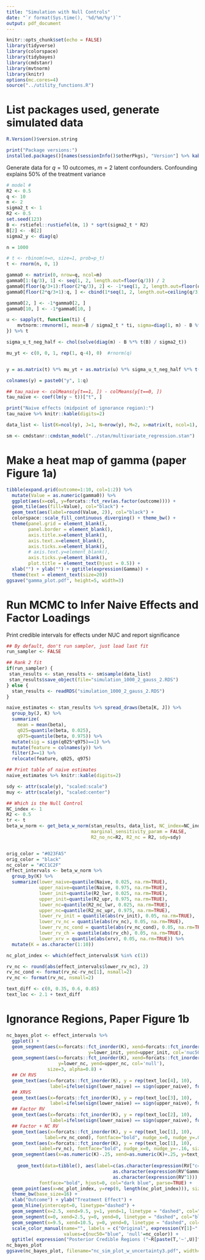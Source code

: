 ```yaml
---
title: "Simulation with Null Controls"
date: "`r format(Sys.time(), '%d/%m/%y')`"
output: pdf_document
---
```


```r
knitr::opts_chunk$set(echo = FALSE)
library(tidyverse)
library(colorspace)
library(tidybayes)
library(cmdstanr)
library(mvtnorm)
library(knitr)
options(mc.cores=4)
source("../utility_functions.R")
```

# List packages used, generate simulated data

```r
R.Version()$version.string

print("Package versions:")
installed.packages()[names(sessionInfo()$otherPkgs), "Version"] %>% kable()
```

Generate data for $q=10$ outcomes, $m=2$ latent confounders.  Confounding explains 50\% of the treatment variance

```r

# model #
R2 <- 0.5
q <- 10
m <- 2
sigma2_t <- 1
R2 <- 0.5
set.seed(123)
B <- rstiefel::rustiefel(m, 1) * sqrt(sigma2_t * R2)
B[2] <- -B[2]
sigma2_y <- diag(q)

n = 1000

# t <- rbinom(n=n, size=1, prob=p_t)
t <- rnorm(n, 0, 1)

gamma0 <- matrix(0, nrow=q, ncol=m)
gamma0[1:(q/3), 1] <- seq(1, 2, length.out=floor(q/3)) / 2
gamma0[floor(q/3+1):floor(2*q/3), 2] <- -1*seq(1, 2, length.out=floor(q/3)) / 2
gamma0[floor(2*q/3+1):q, ] <- cbind(1*seq(1, 2, length.out=ceiling(q/3)), 1*seq(1, 2, length.out=ceiling(q/3))) / 3

gamma0[2, ] <- -1*gamma0[2, ]
gamma0[10, ] <- -1*gamma0[10, ]

u <- sapply(t, function(ti) {
    mvtnorm::rmvnorm(1, mean=B / sigma2_t * ti, sigma=diag(1, m) - B %*% t(B) / sigma2_t)
}) %>% t

sigma_u_t_neg_half <- chol(solve(diag(m) - B %*% t(B) / sigma2_t))

mu_yt <- c(0, 0, 1, rep(1, q-4), 0)  #rnorm(q)


y = as.matrix(t) %*% mu_yt + as.matrix(u) %*% sigma_u_t_neg_half %*% t(gamma0) + mvtnorm::rmvnorm(n, mean = rep(0, q), sig=sigma2_y)

colnames(y) = paste0("y", 1:q)

## tau_naive <- colMeans(y[t==1, ]) - colMeans(y[t==0, ])
tau_naive <- coef(lm(y ~ t))["t", ]

print("Naive effects (midpoint of ignorance region):")
tau_naive %>% knitr::kable(digits=2)

data_list <- list(K=ncol(y), J=1, N=nrow(y), M=2, x=matrix(t, ncol=1), y=scale(y))

sm <- cmdstanr::cmdstan_model("../stan/multivariate_regression.stan")
```

\newpage

# Make a heat map of gamma (paper Figure 1a)
```r
tibble(expand.grid(outcome=1:10, col=1:2)) %>% 
  mutate(Value = as.numeric(gamma0)) %>%  
  ggplot(aes(x=col, y=forcats::fct_rev(as.factor(outcome)))) + 
  geom_tile(aes(fill=Value), col="black") + 
  geom_text(aes(label=round(Value, 2)), col="black") + 
  colorspace::scale_fill_continuous_diverging() + theme_bw() +
  theme(panel.grid = element_blank(), 
        panel.border = element_blank(),
        axis.title.x=element_blank(),
        axis.text.x=element_blank(),
        axis.ticks.x=element_blank(),
        # axis.text.y=element_blank(),
        axis.ticks.y=element_blank(),
        plot.title = element_text(hjust = 0.5)) + 
  xlab("") + ylab("") + ggtitle(expression(Gamma)) +
  theme(text = element_text(size=20))
ggsave("gamma_plot.pdf", height=5, width=3)

```

# Run MCMC to Infer Naive Effects and Factor Loadings
Print credible intervals for effects under NUC and report significance
```r
## By default, don't run sampler, just load last fit
run_sampler <- FALSE

## Rank 2 fit
if(run_sampler) {
 stan_results <- stan_results <- sm$sample(data_list)
 stan_results$save_object(file="simulation_1000_2_gauss_2.RDS")
} else {
  stan_results <- readRDS("simulation_1000_2_gauss_2.RDS")
}

naive_estimates <- stan_results %>% spread_draws(beta[K, J]) %>% 
  group_by(J, K) %>% 
  summarize(
    mean = mean(beta),
    q025=quantile(beta, 0.025), 
    q975=quantile(beta, 0.975)) %>%
  mutate(sig = sign(q025*q975)==1) %>% 
  mutate(feature = colnames(y)) %>% 
  filter(J==1) %>% 
  relocate(feature, q025, q975)

## Print table of naive estimates
naive_estimates %>% knitr::kable(digits=2)

sdy <- attr(scale(y), "scaled:scale")
muy <- attr(scale(y), "scaled:center")

## Which is the Null Control
NC_index <- 1
R2 <- 0.5
tr <- t
beta_w_norm <- get_beta_w_norm(stan_results, data_list, NC_index=NC_index, 
                               marginal_sensitivity_param = FALSE, 
                               R2_no_nc=R2, R2_nc = R2, sdy=sdy)


orig_color = "#023FA5"
orig_color = "black"
nc_color = "#CC1C2F"
effect_intervals <- beta_w_norm %>% 
  group_by(K) %>% 
  summarize(lower_naive=quantile(Naive, 0.025, na.rm=TRUE),
            upper_naive=quantile(Naive, 0.975, na.rm=TRUE),
            lower_init=quantile(R2_lwr, 0.025, na.rm=TRUE),
            upper_init=quantile(R2_upr, 0.975, na.rm=TRUE),
            lower_nc=quantile(R2_nc_lwr, 0.025, na.rm=TRUE),
            upper_nc=quantile(R2_nc_upr, 0.975, na.rm=TRUE),
            lower_rv_init = quantile(abs(rv_init), 0.05, na.rm=TRUE),
            lower_rv_nc = quantile(abs(rv_nc), 0.05, na.rm=TRUE), 
            lower_rv_nc_cond = quantile(abs(rv_nc_cond), 0.05, na.rm=TRUE),
            lower_rv_ch = quantile(abs(rv_ch), 0.05, na.rm=TRUE),
            lower_xrv = quantile(abs(xrv), 0.05, na.rm=TRUE)) %>% 
  mutate(K = as.character(1:10))

nc_plot_index <- which(effect_intervals$K %in% c(1))  

rv_nc <- round(abs(effect_intervals$lower_rv_nc), 2)
rv_nc_cond <- format(rv_nc-rv_nc[1], nsmall=2)
rv_nc <- format(rv_nc, nsmall=2)

text_diff <- c(0, 0.35, 0.6, 0.85)
text_loc <- 2.1 + text_diff
```

# Ignorance Regions, Paper Figure 1b
```r
nc_bayes_plot <- effect_intervals %>%
  ggplot() + 
  geom_segment(aes(x=forcats::fct_inorder(K), xend=forcats::fct_inorder(K), 
                              y=lower_init, yend=upper_init, col='nuc50'), alpha=0.5, size=2) + 
  geom_segment(aes(x=forcats::fct_inorder(K), xend=forcats::fct_inorder(K), 
                   y=lower_nc, yend=upper_nc, col='null'), 
               size=3, alpha=0.8) +  
  ## CH RVS  
  geom_text(aes(x=forcats::fct_inorder(K), y = rep(text_loc[4], 10), 
                label=ifelse(sign(lower_naive) == sign(upper_naive), format(round(abs(lower_rv_ch), 2), nsmall=2), "X")), fontface="bold") + 
  ## XRVS
  geom_text(aes(x=forcats::fct_inorder(K), y = rep(text_loc[3], 10), 
                label=ifelse(sign(lower_naive) == sign(upper_naive), format(round(abs(lower_xrv), 2), nsmall=2), "X")), fontface="bold") + 
  ## Factor RV  
  geom_text(aes(x=forcats::fct_inorder(K), y = rep(text_loc[2], 10), 
                label=ifelse(sign(lower_naive) == sign(upper_naive), format(round(abs(lower_rv_init), 2), nsmall=2), "X")), fontface="bold") + 
  ## Factor + NC RV
  geom_text(aes(x=forcats::fct_inorder(K), y = rep(text_loc[1], 10), 
              label=rv_nc_cond), fontface="bold", nudge_x=0, nudge_y=.08, size=3) + 
  geom_text(aes(x=forcats::fct_inorder(K), y = rep(text_loc[1], 10), 
            label=rv_nc), fontface="bold", nudge_x=0, nudge_y=-.16, size=3) + 
  geom_segment(aes(x=as.numeric(K)-.25, xend=as.numeric(K)+.25, y=text_loc[1]-.04, yend=text_loc[1]-.04)) + 
  
    geom_text(data=tibble(), aes(label=c(as.character(expression(RV["c=1"]^Gamma)), 
                                       as.character(expression(RV^Gamma)), "XRV", 
                                       as.character(expression(RV^1))), x=rep(-.2, 4), y=text_loc), 
            fontface="bold", hjust=0, col="dark blue", parse=TRUE) +
  geom_point(aes(x=nc_plot_index, y=rep(0, length(nc_plot_index))), size=3, colour=nc_color, alpha=0.5, data=tibble()) +
  theme_bw(base_size=16) + 
  xlab("Outcome") + ylab("Treatment Effect") +
  geom_hline(yintercept=0, linetype="dashed") +
  geom_segment(x=2.5, xend=9.5, y=1, yend=1, linetype = "dashed", col="blue") +
  geom_segment(x=0, xend=2.5, y=0, yend=0, linetype = "dashed", col="blue") +
  geom_segment(x=9.5, xend=10.5, y=0, yend=0, linetype = "dashed", col="blue") +
  scale_color_manual(name="", labels = c("Original", expression(Y[1]~" is null")),
                     values=c(nuc50="blue", 'null'=nc_color)) +
  ggtitle( expression("Posterior Credible Regions ("~R[paste(T,'~',U)]^2<=~"50%)")) + expand_limits(x=-.25)
nc_bayes_plot
ggsave(nc_bayes_plot, filename="nc_sim_plot_w_uncertainty3.pdf", width=8, height=4) 
```


